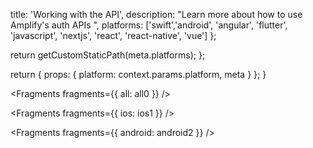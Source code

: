                   
  title: 'Working with the API',
  description: "Learn more about how to use Amplify's auth APIs  ",
  platforms: ['swift','android', 'angular', 'flutter', 'javascript', 'nextjs', 'react', 'react-native', 'vue']
};

  return getCustomStaticPath(meta.platforms);
};

  return {
    props: {
      platform: context.params.platform,
      meta
    }
  };
}
          



<Fragments fragments={{ all: all0 }} />


<Fragments fragments={{ ios: ios1 }} />


<Fragments fragments={{ android: android2 }} />
